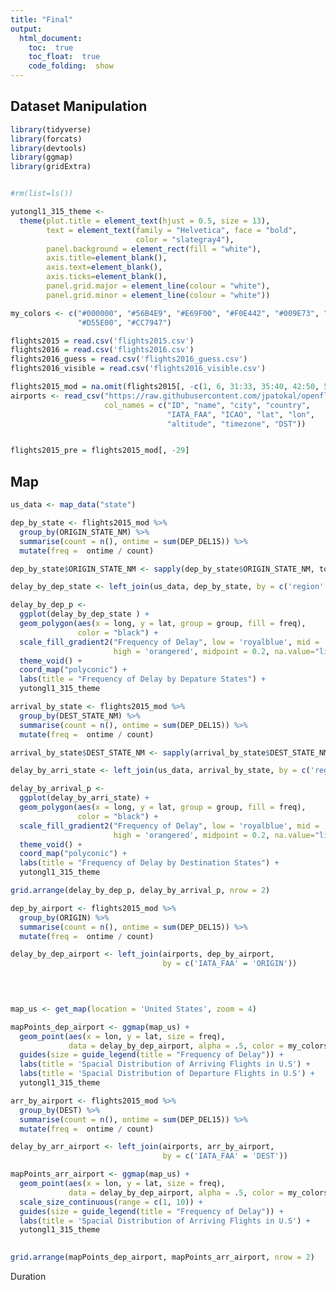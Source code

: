 ```yaml
---
title: "Final"
output: 
  html_document:
    toc:  true
    toc_float:  true
    code_folding:  show
---
```


## Dataset Manipulation 

```r
library(tidyverse)
library(forcats)
library(devtools)
library(ggmap)
library(gridExtra) 


#rm(list=ls())

yutongl1_315_theme <- 
  theme(plot.title = element_text(hjust = 0.5, size = 13), 
        text = element_text(family = "Helvetica", face = "bold", 
                            color = "slategray4"),
        panel.background = element_rect(fill = "white"), 
        axis.title=element_blank(),
        axis.text=element_blank(),
        axis.ticks=element_blank(), 
        panel.grid.major = element_line(colour = "white"), 
        panel.grid.minor = element_line(colour = "white")) 

my_colors <- c("#000000", "#56B4E9", "#E69F00", "#F0E442", "#009E73", "#0072B2", 
               "#D55E00", "#CC7947")

flights2015 = read.csv('flights2015.csv')
flights2016 = read.csv('flights2016.csv')
flights2016_guess = read.csv('flights2016_guess.csv')
flights2016_visible = read.csv('flights2016_visible.csv')

flights2015_mod = na.omit(flights2015[, -c(1, 6, 31:33, 35:40, 42:50, 52:53, 57:64)])
airports <- read_csv("https://raw.githubusercontent.com/jpatokal/openflights/master/data/airports.dat", 
                     col_names = c("ID", "name", "city", "country", 
                                   "IATA_FAA", "ICAO", "lat", "lon",  
                                   "altitude", "timezone", "DST"))


flights2015_pre = flights2015_mod[, -29]

```


## Map

```r

us_data <- map_data("state")

dep_by_state <- flights2015_mod %>% 
  group_by(ORIGIN_STATE_NM) %>% 
  summarise(count = n(), ontime = sum(DEP_DEL15)) %>%
  mutate(freq =  ontime / count)

dep_by_state$ORIGIN_STATE_NM <- sapply(dep_by_state$ORIGIN_STATE_NM, tolower)

delay_by_dep_state <- left_join(us_data, dep_by_state, by = c('region' = 'ORIGIN_STATE_NM'))

delay_by_dep_p <- 
  ggplot(delay_by_dep_state ) +
  geom_polygon(aes(x = long, y = lat, group = group, fill = freq), 
               color = "black") +
  scale_fill_gradient2("Frequency of Delay", low = 'royalblue', mid = 'thistle1',
                       high = 'orangered', midpoint = 0.2, na.value="lightgrey") +
  theme_void() +
  coord_map("polyconic") + 
  labs(title = "Frequency of Delay by Depature States") + 
  yutongl1_315_theme
```


```r

arrival_by_state <- flights2015_mod %>% 
  group_by(DEST_STATE_NM) %>% 
  summarise(count = n(), ontime = sum(DEP_DEL15)) %>%
  mutate(freq =  ontime / count)

arrival_by_state$DEST_STATE_NM <- sapply(arrival_by_state$DEST_STATE_NM, tolower)

delay_by_arri_state <- left_join(us_data, arrival_by_state, by = c('region' = 'DEST_STATE_NM'))

delay_by_arrival_p <- 
  ggplot(delay_by_arri_state) +
  geom_polygon(aes(x = long, y = lat, group = group, fill = freq), 
               color = "black") +
  scale_fill_gradient2("Frequency of Delay", low = 'royalblue', mid = 'thistle1',
                       high = 'orangered', midpoint = 0.2, na.value="lightgrey") +
  theme_void() +
  coord_map("polyconic") + 
  labs(title = "Frequency of Delay by Destination States") + 
  yutongl1_315_theme

grid.arrange(delay_by_dep_p, delay_by_arrival_p, nrow = 2)
```


```r
dep_by_airport <- flights2015_mod %>% 
  group_by(ORIGIN) %>%
  summarise(count = n(), ontime = sum(DEP_DEL15)) %>%
  mutate(freq =  ontime / count)

delay_by_dep_airport <- left_join(airports, dep_by_airport, 
                                  by = c('IATA_FAA' = 'ORIGIN'))

                                  
                                  

map_us <- get_map(location = 'United States', zoom = 4)

mapPoints_dep_airport <- ggmap(map_us) +
  geom_point(aes(x = lon, y = lat, size = freq), 
             data = delay_by_dep_airport, alpha = .5, color = my_colors[3]) + 
  guides(size = guide_legend(title = "Frequency of Delay")) + 
  labs(title = 'Spacial Distribution of Arriving Flights in U.S') +
  labs(title = 'Spacial Distribution of Departure Flights in U.S') +
  yutongl1_315_theme
```

```r
arr_by_airport <- flights2015_mod %>% 
  group_by(DEST) %>%
  summarise(count = n(), ontime = sum(DEP_DEL15)) %>%
  mutate(freq =  ontime / count)

delay_by_arr_airport <- left_join(airports, arr_by_airport, 
                                  by = c('IATA_FAA' = 'DEST'))

mapPoints_arr_airport <- ggmap(map_us) +
  geom_point(aes(x = lon, y = lat, size = freq), 
             data = delay_by_dep_airport, alpha = .5, color = my_colors[3]) + 
  scale_size_continuous(range = c(1, 10)) + 
  guides(size = guide_legend(title = "Frequency of Delay")) + 
  labs(title = 'Spacial Distribution of Arriving Flights in U.S') +
  yutongl1_315_theme
  

grid.arrange(mapPoints_dep_airport, mapPoints_arr_airport, nrow = 2)

```


Duration 